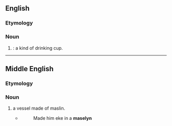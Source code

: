 ==English==

===Etymology===
{{etystub|en}}

===Noun===
{{en-noun}}

# {{obsolete spelling of|en|maslin|nodot=1}}: a kind of drinking cup.

----

==Middle English==

===Etymology===
{{etystub|enm}}

===Noun===
{{head|enm|noun}}

# a vessel made of maslin.
#* {{RQ:Chaucer Canterbury|Sir Thopas}}
#*: Made him eke in a '''maselyn'''